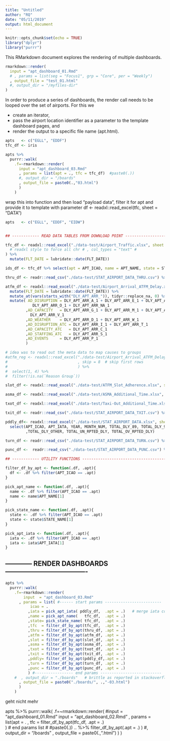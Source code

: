```yaml
---
title: "Untitled"
author: "RQ"
date: "05/11/2019"
output: html_document
---
```


```r
knitr::opts_chunk$set(echo = TRUE)
library("dplyr")
library("purrr")
```

This RMarkdown document explores the rendering of multiple dashboards.

```r
rmarkdown::render(
  input = "apt_dashboard_01.Rmd"
  # , params = list(seg = "Focus1", grp = "Core", per = "Weekly")
  , output_file = "test_01.html"
  #, output_dir = "/myfiles-dir"
)
```


In order to produce a series of dashboards, the render call needs to be looped over the set of airports.
For this we 

* create an iterator, 
* pass the airport location identifier as a parameter to the template dashboard pages, and
* render the output to a specific file name (apt.html).

```r
apts   <- c("EGLL", "EDDF")
tfc_df <- iris

apts %>% 
  purrr::walk(
    .f=~rmarkdown::render(
      input = "apt_dashboard_03.Rmd"
      , params = list(apt = ., tfc = tfc_df)  #paste0(.))
      #, output_dir = "/boards"
      , output_file = paste0(.,"03.html")
      )
    )
```

wrap this into function and then load "payload data", filter it for apt and provide it to template with parameter
df <- readxl::read_excel(tfc, sheet = "DATA")

```r
apts   <- c("EGLL", "EDDF", "EIDW")


## ------------ READ DATA TABLES FROM DOWNLOAD POINT ------------------

tfc_df <- readxl::read_excel("./data-test/Airport_Traffic.xlsx", sheet = "DATA"
  # readxl style to force all chr # , col_types = "text" #
) %>%
  mutate(FLT_DATE = lubridate::date(FLT_DATE)) 

ids_df <- tfc_df %>% select(apt = APT_ICAO, name = APT_NAME, state = STATE_NAME)

thru_df <- readr::read_csv("./data-test/STAT_AIRPORT_DATA_THRU.csv") %>% rename(APT_ICAO = APT)

atfm_df <- readxl::read_excel("./data-test/Airport_Arrival_ATFM_Delay.xlsx", sheet = "DATA") %>%
  mutate(FLT_DATE = lubridate::date(FLT_DATE)) %>%
  mutate_at(vars(starts_with("DLY_APT_ARR_")), tidyr::replace_na, 0) %>%
  mutate( AD_DISRUPTION = DLY_APT_ARR_A_1 + DLY_APT_ARR_E_1 + DLY_APT_ARR_N_1 + 
            DLY_APT_ARR_O_1 + DLY_APT_ARR_NA_1
         ,AD_CAPACITY   = DLY_APT_ARR_G_1 + DLY_APT_ARR_M_1 + DLY_APT_ARR_R_1 +
           DLY_APT_ARR_V_1
         ,AD_WEATHER    = DLY_APT_ARR_D_1 + DLY_APT_ARR_W_1
         ,AD_DISRUPTION_ATC = DLY_APT_ARR_I_1 + DLY_APT_ARR_T_1
         ,AD_CAPACITY_ATC   = DLY_APT_ARR_C_1
         ,AD_STAFFING_ATC   = DLY_APT_ARR_S_1
         ,AD_EVENTS     = DLY_APT_ARR_P_1
         )

# idea was to read out the meta data to map causes to groups
#atfm_reg <- readxl::read_excel("./data-test/Airport_Arrival_ATFM_Delay.xlsx", sheet = "META"
#                               , skip = 8  # skip first rows
#                               ) %>% 
#  select(1, 4) %>%
#  filter(!is.na(`Reason Group`))

slot_df <- readxl::read_excel("./data-test/ATFM_Slot_Adherence.xlsx", sheet = "DATA")

asma_df <- readxl::read_excel("./data-test/ASMA_Additional_Time.xlsx", sheet = "DATA")

txot_df <- readxl::read_excel("./data-test/Taxi-Out_Additional_Time.xlsx", sheet = "DATA")

txit_df <- readr::read_csv("./data-test/STAT_AIRPORT_DATA_TXIT.csv") %>% rename(APT_ICAO = APT)

pddly_df<- readxl::read_excel("./data-test/STAT_AIRPORT_DATA.xlsx", sheet = "DATA") %>%
  select(APT_ICAO, APT_IATA, YEAR, MONTH_NUM, TOTAL_DLY_89, TOTAL_DLY_999, TOTAL_DLY_ZZZ
         ,TOTAL_DLY_OTHER, TOTAL_UN_RPTED_DLY, TOTAL_OV_RPTED_DLY)

turn_df <- readr::read_csv("./data-test/STAT_AIRPORT_DATA_TURN.csv") %>% rename(APT_ICAO = APT)

punc_df <-  readr::read_csv("./data-test/STAT_AIRPORT_DATA_PUNC.csv") %>% rename(APT_ICAO = APT)
```

```r
## ------------ UTILITY FUNCTIONS -------------------------------------

filter_df_by_apt <- function(.df, .apt){
  df <- .df %>% filter(APT_ICAO == .apt)
}

pick_apt_name <- function(.df, .apt){
  name <- .df %>% filter(APT_ICAO == .apt)
  name <- name$APT_NAME[1]
}

pick_state_name <- function(.df, .apt){
  state <- .df %>% filter(APT_ICAO == .apt)
  state <- state$STATE_NAME[1]
}

pick_apt_iata <- function(.df, .apt){
  iata <- .df %>% filter(APT_ICAO == .apt)
  iata <- iata$APT_IATA[1]
}
```

## ------------ RENDER DASHBOARDS -------------------------------------

```r
apts %>% 
  purrr::walk(
    .f=~rmarkdown::render(
        input  = "apt_dashboard_03.Rmd"
      , params = list( #------ start params -------------------------
           icao = .
          ,iata = pick_apt_iata( pddly_df,  .apt = .)   # merge iata code with other source 
          ,name = pick_apt_name(   tfc_df,  .apt = .)
          ,state= pick_state_name( tfc_df,  .apt = .)
          ,tfc  = filter_df_by_apt(tfc_df,  .apt = .)
          ,thru = filter_df_by_apt(thru_df, .apt = .)
          ,atfm = filter_df_by_apt(atfm_df, .apt = .)
          ,slot = filter_df_by_apt(slot_df, .apt = .)
          ,asma = filter_df_by_apt(asma_df, .apt = .)
          ,txot = filter_df_by_apt(txot_df, .apt = .)
          ,txit = filter_df_by_apt(txit_df, .apt = .)
          ,pddly= filter_df_by_apt(pddly_df,.apt = .)
          ,turn = filter_df_by_apt(turn_df, .apt = .)
          ,punc = filter_df_by_apt(punc_df, .apt = .)
          ) #----------------- end params ---------------------------
    #  , output_dir = "./boards"   # brittle as reported in stackoverflow
      , output_file = paste0("./boards/", .,"-03.html")
      )
    )
```

geht nicht mehr

apts %>% 
  purrr::walk(
    .f=~rmarkdown::render(
      #input = "apt_dashboard_01.Rmd"
      input = "apt_dashboard_02.Rmd"
      , params = list(apt = . 
                      , tfc = filter_df_by_apt(tfc_df, .apt = .)  
      ) # end params list
                      #   #paste0(.)) .. %>% filter_df_by_apt(.apt = .)   )
      #, output_dir = "/boards"
      , output_file = paste0(.,".html")
      )
    )



                   
